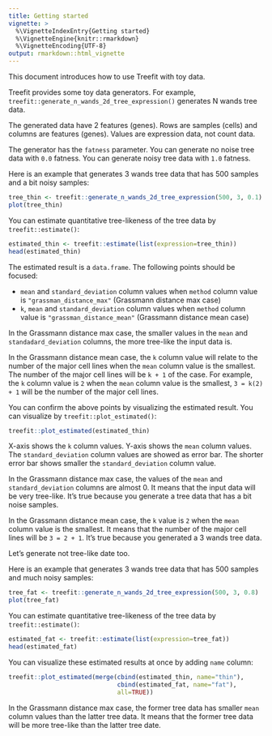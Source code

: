 ```yaml
---
title: Getting started
vignette: >
  %\VignetteIndexEntry{Getting started}
  %\VignetteEngine{knitr::rmarkdown}
  %\VignetteEncoding{UTF-8}
output: rmarkdown::html_vignette
---
```


This document introduces how to use Treefit with toy data.

Treefit provides some toy data generators. For example,
`treefit::generate_n_wands_2d_tree_expression()` generates N wands
tree data.

The generated data have 2 features (genes). Rows are samples (cells)
and columns are features (genes). Values are expression data, not
count data.

The generator has the `fatness` parameter. You can generate no noise
tree data with `0.0` fatness. You can generate noisy tree data with
`1.0` fatness.

Here is an example that generates 3 wands tree data that has 500
samples and a bit noisy samples:

```r
tree_thin <- treefit::generate_n_wands_2d_tree_expression(500, 3, 0.1)
plot(tree_thin)
```

You can estimate quantitative tree-likeness of the tree data by
`treefit::estimate()`:

```r
estimated_thin <- treefit::estimate(list(expression=tree_thin))
head(estimated_thin)
```

The estimated result is a `data.frame`. The following points should be
focused:

  * `mean` and `standard_deviation` column values when `method` column
    value is `"grassman_distance_max"` (Grassmann distance max case)
  * `k`, `mean` and `standard_deviation` column values when `method`
    column value is `"grassman_distance_mean"` (Grassmann distance
    mean case)

In the Grassmann distance max case, the smaller values in the `mean`
and `standadard_deviation` columns, the more tree-like the input data
is.

In the Grassmann distance mean case, the `k` column value will relate
to the number of the major cell lines when the `mean` column value is
the smallest. The number of the major cell lines will be `k + 1` of
the case. For example, the `k` column value is `2` when the `mean`
column value is the smallest, `3 = k(2) + 1` will be the number of the
major cell lines.

You can confirm the above points by visualizing the estimated
result. You can visualize by `treefit::plot_estimated()`:

```r
treefit::plot_estimated(estimated_thin)
```

X-axis shows the `k` column values. Y-axis shows the `mean` column
values. The `standard_deviation` column values are showed as error
bar. The shorter error bar shows smaller the `standard_deviation`
column value.

In the Grassmann distance max case, the values of the `mean` and
`standard_deviation` columns are almost 0. It means that the input
data will be very tree-like. It's true because you generate a tree
data that has a bit noise samples.

In the Grassmann distance mean case, the `k` value is `2` when the
`mean` column value is the smallest. It means that the number of the
major cell lines will be `3 = 2 + 1`. It's true because you generated
a 3 wands tree data.

Let's generate not tree-like date too.

Here is an example that generates 3 wands tree data that has 500
samples and much noisy samples:

```r
tree_fat <- treefit::generate_n_wands_2d_tree_expression(500, 3, 0.8)
plot(tree_fat)
```

You can estimate quantitative tree-likeness of the tree data by
`treefit::estimate()`:

```r
estimated_fat <- treefit::estimate(list(expression=tree_fat))
head(estimated_fat)
```

You can visualize these estimated results at once by adding `name`
column:

```r
treefit::plot_estimated(merge(cbind(estimated_thin, name="thin"),
                              cbind(estimated_fat, name="fat"),
                              all=TRUE))
```

In the Grassmann distance max case, the former tree data has smaller
`mean` column values than the latter tree data. It means that the
former tree data will be more tree-like than the latter tree date.

